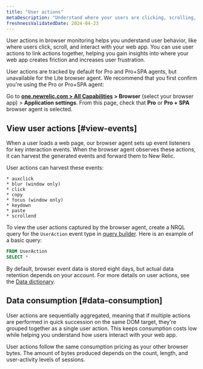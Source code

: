 ```yaml
---
title: "User actions"
metaDescription: "Understand where your users are clicking, scrolling, and interacting with your web app using user actions in New Relic Browser."
freshnessValidatedDate: 2024-04-23
---
```


User actions in browser monitoring helps you understand user behavior, like where users click, scroll, and interact with your web app. You can use user actions to link actions together, helping you gain insights into where your web app creates friction and increases user frustration. 

User actions are tracked by default for Pro and Pro+SPA agents, but unavailable for the Lite browser agent. We recommend that you first confirm you're using the Pro or Pro+SPA agent: 

Go to <DNT>**[one.newrelic.com > All Capabilities](https://one.newrelic.com/all-capabilities) > Browser**</DNT> (select your browser app) > <DNT>**Application settings**</DNT>. From this page, check that <DNT>**Pro**</DNT> or <DNT>**Pro + SPA**</DNT> browser agent is selected. 

## View user actions [#view-events]

When a user loads a web page, our browser agent sets up event listeners for key interaction events. When the browser agent observes these actions, it can harvest the generated events and forward them to New Relic.

User actions can harvest these events:

    * auxclick
    * blur (window only)
    * click
    * copy
    * focus (window only)
    * keydown
    * paste
    * scrollend

To view the user actions captured by the browser agent, create a NRQL query for the `UserAction` event type in [query builder](/docs/query-your-data/explore-query-data/query-builder/introduction-query-builder/). Here is an example of a basic query:

```sql
FROM UserAction 
SELECT *
```

By default, browser event data is stored eight days, but actual data retention depends on your account. For more details on user actions, see the [Data dictionary](/attribute-dictionary/).

## Data consumption [#data-consumption]

User actions are sequentially aggregated, meaning that if multiple actions are performed in quick succession on the same DOM target, they're grouped together as a single user action. This keeps consumption costs low while helping you understand how users interact with your web app.

User actions follow the same consumption pricing as your other browser bytes. The amount of bytes produced depends on the count, length, and user-activity levels of sessions.
